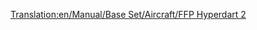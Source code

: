 [[Translation:en/Manual/Base Set/Aircraft/FFP Hyperdart 2]]

{{fr/Avion|Nom=FFP Hyperdart 2
|Image=[[File:en/FFPHyperdart2.png|FPP Hyperdart 2]]
|Coût=38 964 (77 928)
|Vitesse=2330 km/h (1448 MPH)
|Entretien=4 500 (9 000)
|Conception=2031
|Vie=25
|Capacité=85 passagers & 45 sacs de courrier
|Description=Un avion futuriste et fictif, apparemment construit par FFP/BAC Aerospatial.
|Réalité=Fictif
}}